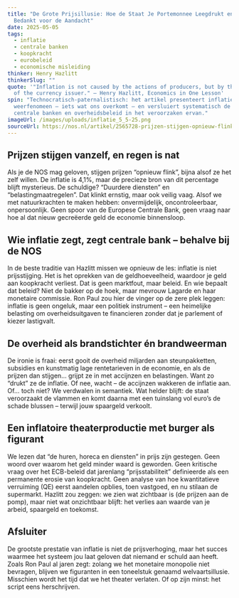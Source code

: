 ```yaml
---
title: "De Grote Prijsillusie: Hoe de Staat Je Portemonnee Leegdrukt en Je
  Bedankt voor de Aandacht"
date: 2025-05-05
tags:
  - inflatie
  - centrale banken
  - koopkracht
  - eurobeleid
  - economische misleiding
thinker: Henry Hazlitt
thinkerSlug: ""
quote: '"Inflation is not caused by the actions of producers, but by the actions
  of the currency issuer." — Henry Hazlitt, Economics in One Lesson'
spin: "Technocratisch-paternalistisch: het artikel presenteert inflatie als een
  weerfenomeen – iets wat ons overkomt – en versluiert systematisch de rol van
  centrale banken en overheidsbeleid in het veroorzaken ervan."
imageUrl: /images/uploads/inflatie_5_5-25.png
sourceUrl: https://nos.nl/artikel/2565728-prijzen-stijgen-opnieuw-flink-door-inflatie-naar-4-1-procent
---
```

## Prijzen stijgen vanzelf, en regen is nat

Als je de NOS mag geloven, stijgen prijzen “opnieuw flink”, bijna alsof ze het zelf willen. De inflatie is 4,1%, maar de precieze bron van dit percentage blijft mysterieus. De schuldige? “Duurdere diensten” en “belastingmaatregelen”. Dat klinkt ernstig, maar ook veilig vaag. Alsof we met natuurkrachten te maken hebben: onvermijdelijk, oncontroleerbaar, onpersoonlijk. Geen spoor van de Europese Centrale Bank, geen vraag naar hoe al dat nieuw gecreëerde geld de economie binnensloop.

## Wie inflatie zegt, zegt centrale bank – behalve bij de NOS

In de beste traditie van Hazlitt missen we opnieuw de les: inflatie is niet prijsstijging. Het is het oprekken van de geldhoeveelheid, waardoor je geld aan koopkracht verliest. Dat is geen marktfout, maar beleid. En wie bepaalt dat beleid? Niet de bakker op de hoek, maar mevrouw Lagarde en haar monetaire commissie. Ron Paul zou hier de vinger op de zere plek leggen: inflatie is geen ongeluk, maar een politiek instrument – een heimelijke belasting om overheidsuitgaven te financieren zonder dat je parlement of kiezer lastigvalt.

## De overheid als brandstichter én brandweerman

De ironie is fraai: eerst gooit de overheid miljarden aan steunpakketten, subsidies en kunstmatig lage rentetarieven in de economie, en als de prijzen dan stijgen… grijpt ze in met accijnzen en belastingen. Want zo “drukt” ze de inflatie. Of nee, wacht – de accijnzen wakkeren de inflatie aan. Of… toch niet? We verdwalen in semantiek. Wat helder blijft: de staat veroorzaakt de vlammen en komt daarna met een tuinslang vol euro’s de schade blussen – terwijl jouw spaargeld verkoolt.

## Een inflatoire theaterproductie met burger als figurant

We lezen dat “de huren, horeca en diensten” in prijs zijn gestegen. Geen woord over waarom het geld minder waard is geworden. Geen kritische vraag over het ECB-beleid dat jarenlang “prijsstabiliteit” definieerde als een permanente erosie van koopkracht. Geen analyse van hoe kwantitatieve verruiming (QE) eerst aandelen opblies, toen vastgoed, en nu stilaan de supermarkt. Hazlitt zou zeggen: we zien wat zichtbaar is (de prijzen aan de pomp), maar niet wat onzichtbaar blijft: het verlies aan waarde van je arbeid, spaargeld en toekomst.

## Afsluiter

De grootste prestatie van inflatie is niet de prijsverhoging, maar het succes waarmee het systeem jou laat geloven dat niemand er schuld aan heeft. Zoals Ron Paul al jaren zegt: zolang we het monetaire monopolie niet bevragen, blijven we figuranten in een toneelstuk genaamd welvaartsillusie. Misschien wordt het tijd dat we het theater verlaten. Of op zijn minst: het script eens herschrijven.
